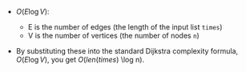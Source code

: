 - $O(E \log V)$:
    - E is the number of edges (the length of the input list `times`)
    - V is the number of vertices (the number of nodes `n`)

- By substituting these into the standard Dijkstra complexity formula, $O(E \log V)$, you get $O(len(times)$ \log n).